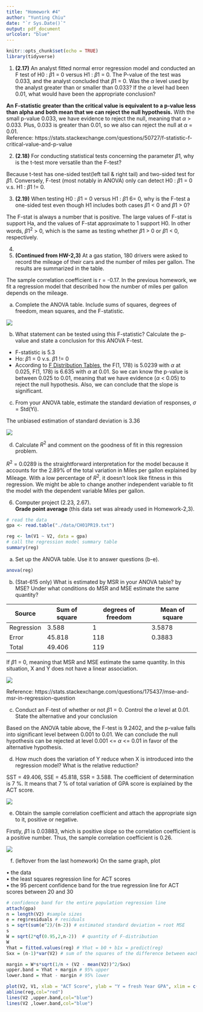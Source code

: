 ```yaml
---
title: "Homework #4"
author: "Yunting Chiu"
date: "`r Sys.Date()`"
output: pdf_document
urlcolor: "blue"
---
```


```r
knitr::opts_chunk$set(echo = TRUE)
library(tidyverse)
```
1. **(2.17)** An analyst fitted normal error regression model and conducted an F test of H0 : $\beta1$ = 0
versus H1 : $\beta1$ = 0. The P-value of the test was 0.033, and the analyst concluded that $\beta1$ = 0.
Was the $\alpha$ level used by the analyst greater than or smaller than 0.033? If the $\alpha$ level had been 0.01, what would have been the appropriate conclusion?

**An F-statistic greater than the critical value is equivalent to a p-value less than alpha and both mean that we can reject the null hypothesis.** With the small p-value 0.033, we have evidence to reject the null, meaning that $\alpha$ > 0.033. Plus, 0.033 is greater than 0.01, so we also can reject the null at $\alpha$ = 0.01.\
Reference: https://stats.stackexchange.com/questions/50727/f-statistic-f-critical-value-and-p-value

2. **(2.18)** For conducting statistical tests concerning the parameter $\beta1$, why is the t-test more
versatile than the F-test?

Because t-test has one-sided test(left tail & right tail) and two-sided test for $\beta1$. Conversely, F-test (most notably in ANOVA) only can detect H0 : $\beta1$ = 0 v.s. H1 : $\beta1$ != 0.

3. **(2.19)** When testing H0 : $\beta1$ = 0 versus H1 : $\beta1$ 6= 0, why is the F-test a one-sided test even
though H1 includes both cases $\beta1$ < 0 and $\beta1$ > 0?

The F-stat is always a number that is positive. The large values of F-stat is support Ha, and the values of F-stat approximate to 1 support H0. In other words, $\beta1^2$ > 0, which is the same as testing whether $\beta1$ > 0 or $\beta1$ < 0, respectively.


4.

5. **(Continued from HW-2,3)** At a gas station, 180 drivers were asked to record the mileage of
their cars and the number of miles per gallon. The results are summarized in the table.

The sample correlation coefficient is r = -0.17. In the previous homework, we fit a regression model that described how the number of miles per gallon depends on the mileage.

(a) Complete the ANOVA table. Include sums of squares, degrees of freedom, mean squares, and the F-statistic.


![](pics/Screen Shot 2021-02-21 at 4.24.38 PM.png)

(b) What statement can be tested using this F-statistic? Calculate the p-value and state a conclusion for this ANOVA F-test.

- F-statistic is 5.3 
- Ho: $\beta1$ = 0 v.s. $\beta1$ != 0
- According to [F Distribution Tables](http://socr.ucla.edu/Applets.dir/F_Table.html), the F(1, 178) is 5.0239 with $\alpha$ at 0.025, F(1, 178) is 6.635 with $\alpha$ at 0.01. So we can know the p-value is between 0.025 to 0.01, meaning that we have evidence ($\alpha$ < 0.05) to reject the null hypothesis. Also, we can conclude that the slope is significant.

(c) From your ANOVA table, estimate the standard deviation of responses, $\sigma$ = Std(Yi).\

The unbiased estimation of standard deviation is 3.36

![](pics/Screen Shot 2021-02-21 at 8.21.54 PM.png)


(d) Calculate $R^2$ and comment on the goodness of fit in this regression problem.

$R^2$ = 0.0289 is the straightforward interpretation for the model because it accounts for the 2.89% of the total variation in Miles per gallon explained by Mileage. With a low percentage of $R^2$, it doesn't look like fitness in this regression. We might be able to change another independent variable to fit the model with the dependent variable Miles per gallon.

6. Computer project (2.23, 2.67).\
**Grade point average** (this data set was already used in Homework-2,3).
```r
# read the data
gpa <- read.table("./data/CH01PR19.txt")

reg <- lm(V1 ~ V2, data = gpa)
# call the regression model summary table
summary(reg)
```
(a) Set up the ANOVA table. Use it to answer questions (b-e).
```r
anova(reg)
```
(b) (Stat-615 only) What is estimated by MSR in your ANOVA table? by MSE? Under what conditions do MSR and MSE estimate the same quantity?\

|Source        | Sum of square | degrees of freedom  | Mean of square|
-------------|-------------|-----|-----|
|Regression      | 3.588 | 1 | 3.5878|
|Error    | 45.818      |  118 | 0.3883|
|Total |  49.406    |  119 ||

If $\beta1$ = 0, meaning that MSR and MSE estimate the same quantity. In this situation, X and Y does not have a linear association.

![](pics/Screen Shot 2021-02-21 at 3.36.08 PM.png)

Reference: https://stats.stackexchange.com/questions/175437/mse-and-msr-in-regression-question

(c) Conduct an F-test of whether or not $\beta1$ = 0. Control the $\alpha$ level at 0.01. State the
alternative and your conclusion

Based on the ANOVA table above, the F-test is 9.2402, and the p-value falls into significant level between 0.001 to 0.01. We can conclude the null hypothesis can be rejected at level 0.001 <= $\alpha$ <= 0.01 in favor of the alternative hypothesis.

(d) How much does the variation of Y reduce when X is introduced into the regression model? What is the relative reduction?

SST = 49.406, SSE = 45.818, SSR = 3.588. The coefficient of determination is 7 %. It means that 7 % of total variation of GPA score is explained by the ACT score.


![](pics/Screen Shot 2021-02-19 at 1.51.21 PM.png)


(e) Obtain the sample correlation coefficient and attach the appropriate sign to it, positive or negative.

Firstly, $\beta1$ is 0.03883, which is positive slope so the correlation coefficient is a positive number. Thus, the sample correlation coefficient is 0.26.

![](pics/Screen Shot 2021-02-19 at 1.59.41 PM.png)


(f) (leftover from the last homework) On the same graph, plot

• the data\
• the least squares regression line for ACT scores\
• the 95 percent confidence band for the true regression line for ACT scores between 20 and 30\
  
```r
# confidence band for the entire population regression line
attach(gpa)
n = length(V2) #sample sizes
e = reg$residuals # residuals
s = sqrt(sum(e^2)/(n-2)) # estimated standard deviation = root MSE
s
W = sqrt(2*qf(0.95,2,n-2))  # quantity of F-distribution
W
Yhat = fitted.values(reg) # Yhat = b0 + b1x = predict(reg)
Sxx = (n-1)*var(V2) # sum of the squares of the difference between each x and its mean

margin = W*s*sqrt(1/n + (V2 - mean(V2))^2/Sxx) 
upper.band = Yhat + margin # 95% upper 
lower.band = Yhat - margin # 95% lower

plot(V2, V1, xlab = "ACT Score", ylab = "Y = fresh Year GPA", xlim = c(20,30))
abline(reg,col="red")
lines(V2 ,upper.band,col="blue")
lines(V2 ,lower.band,col="blue")
```

